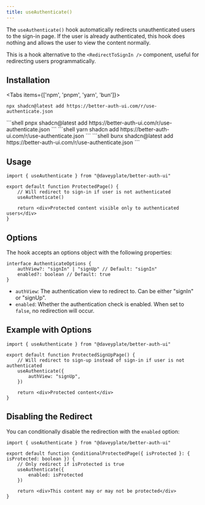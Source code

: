 ```yaml
---
title: useAuthenticate()
---
```


The `useAuthenticate()` hook automatically redirects unauthenticated users to the sign-in page. If the user is already authenticated, this hook does nothing and allows the user to view the content normally.

This is a hook alternative to the `<RedirectToSignIn />` component, useful for redirecting users programmatically.

## Installation

<Tabs items={['npm', 'pnpm', 'yarn', 'bun']}>
  <Tab value="npm">
  ```shell
  npx shadcn@latest add https://better-auth-ui.com/r/use-authenticate.json
  ```
  </Tab>
  <Tab value="pnpm">
  ```shell
  pnpx shadcn@latest add https://better-auth-ui.com/r/use-authenticate.json
  ```
  </Tab>
  <Tab value="yarn">
  ```shell
  yarn shadcn add https://better-auth-ui.com/r/use-authenticate.json
  ```
  </Tab>
  <Tab value="bun">
  ```shell
  bunx shadcn@latest add https://better-auth-ui.com/r/use-authenticate.json
  ```
  </Tab>
</Tabs>

## Usage

```tsx
import { useAuthenticate } from "@daveyplate/better-auth-ui"

export default function ProtectedPage() {
    // Will redirect to sign-in if user is not authenticated
    useAuthenticate()

    return <div>Protected content visible only to authenticated users</div>
}
```

## Options

The hook accepts an options object with the following properties:

```tsx
interface AuthenticateOptions {
    authView?: "signIn" | "signUp" // Default: "signIn"
    enabled?: boolean // Default: true
}
```

- `authView`: The authentication view to redirect to. Can be either "signIn" or "signUp".
- `enabled`: Whether the authentication check is enabled. When set to `false`, no redirection will occur.

## Example with Options

```tsx
import { useAuthenticate } from "@daveyplate/better-auth-ui"

export default function ProtectedSignUpPage() {
    // Will redirect to sign-up instead of sign-in if user is not authenticated
    useAuthenticate({
        authView: "signUp",
    })

    return <div>Protected content</div>
}
```

## Disabling the Redirect

You can conditionally disable the redirection with the `enabled` option:

```tsx
import { useAuthenticate } from "@daveyplate/better-auth-ui"

export default function ConditionalProtectedPage({ isProtected }: { isProtected: boolean }) {
    // Only redirect if isProtected is true
    useAuthenticate({
        enabled: isProtected
    })

    return <div>This content may or may not be protected</div>
}
```
